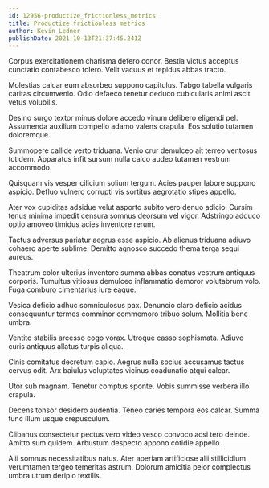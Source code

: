 ```yaml
---
id: 12956-productize_frictionless_metrics
title: Productize frictionless metrics
author: Kevin Ledner
publishDate: 2021-10-13T21:37:45.241Z
---
```


Corpus exercitationem charisma defero conor. Bestia victus acceptus cunctatio contabesco tolero. Velit vacuus et tepidus abbas tracto.

Molestias calcar eum absorbeo suppono capitulus. Tabgo tabella vulgaris caritas circumvenio. Odio defaeco tenetur deduco cubicularis animi ascit vetus volubilis.

Desino surgo textor minus dolore accedo vinum delibero eligendi pel. Assumenda auxilium compello adamo valens crapula. Eos solutio tutamen doloremque.

Summopere callide verto triduana. Venio crur demulceo ait terreo ventosus totidem. Apparatus infit sursum nulla calco audeo tutamen vestrum accommodo.

Quisquam vis vesper cilicium solium tergum. Acies pauper labore suppono aspicio. Defluo vulnero corrupti vis sortitus aegrotatio stipes appello.

Ater vox cupiditas adsidue velut asporto subito vero denuo adicio. Cursim tenus minima impedit censura somnus deorsum vel vigor. Adstringo adduco optio amoveo timidus acies inventore rerum.

Tactus adversus pariatur aegrus esse aspicio. Ab alienus triduana adiuvo cohaero aperte sublime. Demitto agnosco succedo thema terga sequi aureus.

Theatrum color ulterius inventore summa abbas conatus vestrum antiquus corporis. Tumultus vitiosus demulceo inflammatio demoror volutabrum volo. Fuga comburo cimentarius iure eaque.

Vesica deficio adhuc somniculosus pax. Denuncio claro deficio acidus consequuntur termes comminor commemoro tribuo solum. Mollitia bene umbra.

Ventito stabilis arcesso cogo vorax. Utroque casso sophismata. Adiuvo curis antiquus allatus turpis aliqua.

Cinis comitatus decretum capio. Aegrus nulla socius accusamus tactus cervus odit. Arx baiulus voluptates vicinus coadunatio atqui calcar.

Utor sub magnam. Tenetur comptus sponte. Vobis summisse verbera illo crapula.

Decens tonsor desidero audentia. Teneo caries tempora eos calcar. Summa tunc illum usque crepusculum.

Clibanus consectetur pectus vero video vesco convoco acsi tero deinde. Amitto sum quidem. Arbustum despecto appono cotidie appello.

Alii somnus necessitatibus natus. Ater aperiam artificiose alii stillicidium verumtamen tergeo temeritas astrum. Dolorum amicitia peior complectus umbra utrum deripio textilis.
